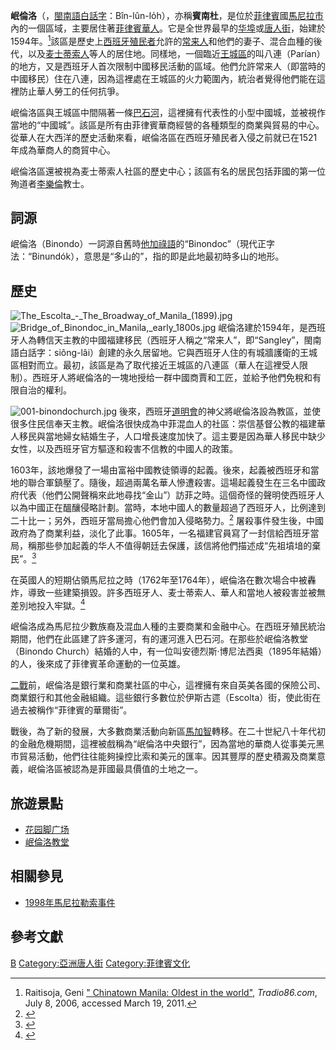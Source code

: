 {{Infobox Settlement
|name                   = 岷倫洛區
|image_dot_map          = Manila 3rd congressional district.PNG
|map_caption            = Map of Manila highlighting its 3rd legislative district
|dot_mapsize            = 200px
|dot_map_caption        = 菲律賓眾議院選區－馬尼拉第三選區標示圖
|dot_x =72 |dot_y =100
|nickname               = [[唐人街|唐人街]]
|subdivision_type       = 國家
|subdivision_name       = [[菲律賓|菲律賓]]
|subdivision_type1      = 區域
|subdivision_name1      = [[馬尼拉大都會|馬尼拉大都會]]
|subdivision_type2      = 城市
|subdivision_name2      = [[馬尼拉|馬尼拉]]
|subdivision_type3      = 菲律賓眾議院選區
|subdivision_name3      = [[菲律賓眾議院選區|馬尼拉第三選區]]
|area_total_km2         = 0.66
|area_total_sq_mi       = 0.26
|population_as_of       = 2007年
|population_total       = 12100
|population_density_km2 = auto
}}
'''岷倫洛'''（{{lang-en|'''Binondo'''}}，[[白話字|閩南語白話字]]：Bîn-lûn-lo̍h），亦稱'''賓南杜'''，是位於[[菲律賓|菲律賓]]國[[馬尼拉市|馬尼拉市]]內的一個區域，主要居住著[[菲律賓華人|菲律賓華人]]。它是全世界最早的[[华埠|华埠]]或[[唐人街|唐人街]]，始建於1594年。<ref>Raitisoja, Geni [https://web.archive.org/web/20120327040651/http://radio86.com/travel/destinations/chinatown-manila-oldest-world " Chinatown Manila: Oldest in the world"], ''Tradio86.com'', July 8, 2006, accessed March 19, 2011.</ref>該區是歷史上[[西班牙|西班牙]][[殖民者|殖民者]]允許的[[常来人|常来人]]和他們的妻子、混合血種的後代，以及[[麦士蒂索人|麦士蒂索人]]等人的居住地。同樣地，一個臨近[[王城區|王城區]]的叫八連（Parían）的地方，又是西班牙人首次限制中國移民活動的區域。他們允許常来人（即當時的中國移民）住在八連，因為這裡處在王城區的火力範圍內，統治者覺得他們能在這裡防止華人勞工的任何抗爭。

岷倫洛區與王城區中間隔著一條[[巴石河|巴石河]]，這裡擁有代表性的小型中國城，並被視作當地的“中國城”。該區是所有由菲律賓華商經營的各種類型的商業與貿易的中心。從華人在大西洋的歷史活動來看，岷倫洛區在西班牙殖民者入侵之前就已在1521年成為華商人的商貿中心。

岷倫洛區還被視為麦士蒂索人社區的歷史中心；該區有名的居民包括菲國的第一位殉道者[[李樂倫|李樂倫]]教士。

==詞源==
岷倫洛（Binondo）一詞源自舊時[[他加祿語|他加祿語]]的“Binondoc”（現代正字法：“Binundók），意思是“多山的”，指的即是此地最初時多山的地形。

==歷史==
[[File:The_Escolta_-_The_Broadway_of_Manila_(1899).jpg|thumb]]
[[Image:Bridge_of_Binondoc_in_Manila,_early_1800s.jpg|thumb]]
岷倫洛建於1594年，是西班牙人為轉信天主教的中國福建移民（西班牙人稱之“常来人”，即“Sangley”，閩南語白話字：siông-lâi）創建的永久居留地。它與西班牙人住的有城牆護衛的王城區相對而立。最初，該區是為了取代接近王城區的八連區（華人在這裡受人限制）。西班牙人將岷倫洛的一塊地授给一群中國商賈和工匠，並給予他們免稅和有限自治的權利。


[[Image:001-binondochurch.jpg|thumb]]
後來，西班牙[[道明會|道明會]]的神父將岷倫洛設為教區，並使很多住民信奉天主教。岷倫洛很快成為中菲混血人的社區：崇信基督公教的福建華人移民與當地婦女結婚生子，人口增長速度加快了。這主要是因為華人移民中缺少女性，以及西班牙官方驅逐和殺害不信教的中國人的政策。

1603年，該地爆發了一場由富裕中國教徒領導的起義。後來，起義被西班牙和當地的聯合軍鎮壓了。隨後，超過兩萬名華人慘遭殺害。這場起義發生在三名中國政府代表（他們公開聲稱來此地尋找“金山”）訪菲之時。這個奇怪的聲明使西班牙人以為中國正在醞釀侵略計劃。當時，本地中國人的數量超過了西班牙人，比例達到二十比一；另外，西班牙當局擔心他們會加入侵略勢力。<ref>{{cite book | title=Hua-ch’iao tui-yu Fei-lu-pin (The Overseas Chinese in the Philippines) | author=Chi Tien, Liu | year=1955 | location=Manila | pages=37–41}}</ref> 屠殺事件發生後，中國政府為了商業利益，淡化了此事。1605年，一名福建官員寫了一封信給西班牙當局，稱那些參加起義的华人不值得朝廷去保護，該信將他們描述成“先祖墳堷的棄民”。<ref>{{cite book | title=The Relation of China to her Nationals Abroad | author=MacNair, H.F. | year=1923 | pages=30}}</ref>

在英國人的短期佔領馬尼拉之時（1762年至1764年），岷倫洛在數次場合中被轟炸，導致一些建築損毀。許多西班牙人、麦士蒂索人、華人和當地人被殺害並被無差別地投入牢獄。<ref name="Backhouse">{{cite book | title=The Secretary at War to Mr. Secretary Conway | author=Backhouse, Thomas | authorlink=Calendar of Home Office Papers, War Office | year=1765 | publisher=British Library | location=London | pages=v. 40}}</ref>

岷倫洛成為馬尼拉少數族裔及混血人種的主要商業和金融中心。在西班牙殖民統治期間，他們在此區建了許多運河，有的運河進入巴石河。在那些於岷倫洛教堂（Binondo Church）結婚的人中，有一位叫安德烈斯·博尼法西奥（1895年結婚）的人，後來成了菲律賓革命運動的一位英雄。

[[二戰|二戰]]前，岷倫洛是銀行業和商業社區的中心，這裡擁有來自英美各國的保險公司、商業銀行和其他金融組織。這些銀行多數位於伊斯古遝（Escolta）街，使此街在過去被稱作“菲律賓的華爾街”。

戰後，為了新的發展，大多數商業活動向新區[[馬卡蒂|馬加智]]轉移。在二十世紀八十年代初的金融危機期間，這裡被戲稱為“岷倫洛中央銀行”，因為當地的華商人從事美元黑市貿易活動，他們往往能夠操控比索和美元的匯率。因其豐厚的歷史積澱及商業意義，岷倫洛區被認為是菲國最具價值的土地之一。

==旅遊景點==
*[[花园脚广场|花园脚广场]]
*[[岷倫洛教堂|岷倫洛教堂]]

==相關參見==
*[[1998年馬尼拉勒索事件|1998年馬尼拉勒索事件]]

==參考文獻==
{{Commons category|Binondo, Manila}}
{{reflist}}

{{唐人街}}
{{Authority control}}
[[Category:馬尼拉|B]]
[[Category:亞洲唐人街|Category:亞洲唐人街]]
[[Category:菲律賓文化|Category:菲律賓文化]]